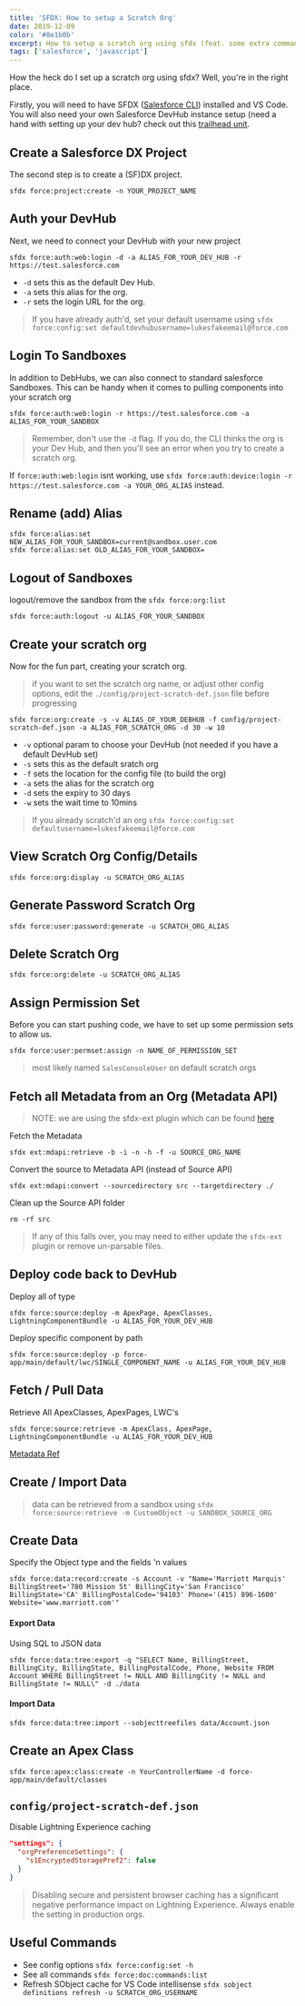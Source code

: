 ```yaml
---
title: 'SFDX: How to setup a Scratch Org'
date: 2019-12-09
color: '#8e1b0b'
excerpt: How to setup a scratch org using sfdx (feat. some extra commands)
tags: ['salesforce', 'javascript']
---
```


How the heck do I set up a scratch org using sfdx? Well, you're in the right place.

Firstly, you will need to have SFDX ([Salesforce CLI](https://developer.salesforce.com/tools/sfdxcli)) installed and VS Code. You will also need your own Salesforce DevHub instance setup (need a hand with setting up your dev hub? check out this [trailhead unit](https://trailhead.salesforce.com/en/content/learn/modules/sfdx_app_dev/sfdx_app_dev_setup_dx).

## Create a Salesforce DX Project

The second step is to create a (SF)DX project.

```shell
sfdx force:project:create -n YOUR_PROJECT_NAME
```

## Auth your DevHub

Next, we need to connect your DevHub with your new project

```shell
sfdx force:auth:web:login -d -a ALIAS_FOR_YOUR_DEV_HUB -r https://test.salesforce.com
```

- `-d` sets this as the default Dev Hub.
- `-a` sets this alias for the org.
- `-r` sets the login URL for the org.

> If you have already auth'd, set your default username using `sfdx force:config:set defaultdevhubusername=lukesfakeemail@force.com`

## Login To Sandboxes

In addition to DebHubs, we can also connect to standard salesforce Sandboxes. This can be handy when it comes to pulling components into your scratch org

```shell
sfdx force:auth:web:login -r https://test.salesforce.com -a ALIAS_FOR_YOUR_SANDBOX
```

> Remember, don't use the `-d` flag. If you do, the CLI thinks the org is your Dev Hub, and then you'll see an error when you try to create a scratch org.

If `force:auth:web:login` isnt working, use `sfdx force:auth:device:login -r https://test.salesforce.com -a YOUR_ORG_ALIAS` instead.

## Rename (add) Alias

```shell
sfdx force:alias:set NEW_ALIAS_FOR_YOUR_SANDBOX=current@sandbox.user.com
sfdx force:alias:set OLD_ALIAS_FOR_YOUR_SANDBOX=
```

## Logout of Sandboxes

logout/remove the sandbox from the `sfdx force:org:list`

```shell
sfdx force:auth:logout -u ALIAS_FOR_YOUR_SANDBOX
```

## Create your scratch org

Now for the fun part, creating your scratch org.

> if you want to set the scratch org name, or adjust other config options, edit the `./config/project-scratch-def.json` file before progressing

```shell
sfdx force:org:create -s -v ALIAS_OF_YOUR_DEBHUB -f config/project-scratch-def.json -a ALIAS_FOR_SCRATCH_ORG -d 30 -w 10
```

- `-v` optional param to choose your DevHub (not needed if you have a default DevHub set)
- `-s` sets this as the default sratch org
- `-f` sets the location for the config file (to build the org)
- `-a` sets the alias for the scratch org
- `-d` sets the expiry to 30 days
- `-w` sets the wait time to 10mins

> If you already scratch'd an org `sfdx force:config:set defaultusername=lukesfakeemail@force.com`

## View Scratch Org Config/Details

```shell
sfdx force:org:display -u SCRATCH_ORG_ALIAS
```

## Generate Password Scratch Org

```shell
sfdx force:user:password:generate -u SCRATCH_ORG_ALIAS
```

## Delete Scratch Org

```shell
sfdx force:org:delete -u SCRATCH_ORG_ALIAS
```

## Assign Permission Set

Before you can start pushing code, we have to set up some permission sets to allow us.

```shell
sfdx force:user:permset:assign -n NAME_OF_PERMISSION_SET
```

> most likely named `SalesConsoleUser` on default scratch orgs

## Fetch all Metadata from an Org (Metadata API)

> NOTE: we are using the sfdx-ext plugin which can be found [here](https://github.com/brianedwardsaunders/sfdx-ext)

Fetch the Metadata

```shell
sfdx ext:mdapi:retrieve -b -i -n -h -f -u SOURCE_ORG_NAME
```

Convert the source to Metadata API (instead of Source API)

```shell
sfdx ext:mdapi:convert --sourcedirectory src --targetdirectory ./
```

Clean up the Source API folder

```shell
rm -rf src
```

> If any of this falls over, you may need to either update the `sfdx-ext` plugin or remove un-parsable files.

## Deploy code back to DevHub

Deploy all of type

```shell
sfdx force:source:deploy -m ApexPage, ApexClasses, LightningComponentBundle -u ALIAS_FOR_YOUR_DEV_HUB
```

Deploy specific component by path

```shell
sfdx force:source:deploy -p force-app/main/default/lwc/SINGLE_COMPONENT_NAME -u ALIAS_FOR_YOUR_DEV_HUB
```

## Fetch / Pull Data

Retrieve All ApexClasses, ApexPages, LWC's

```shell
sfdx force:source:retrieve -m ApexClass, ApexPage, LightningComponentBundle -u ALIAS_FOR_YOUR_DEV_HUB
```

[Metadata Ref](https://developer.salesforce.com/docs/atlas.en-us.api_meta.meta/api_meta/meta_types_list.htm)

## Create / Import Data

> data can be retrieved from a sandbox using `sfdx force:source:retrieve -m CustomObject -u SANDBOX_SOURCE_ORG`

## Create Data

Specify the Object type and the fields 'n values

```shell
sfdx force:data:record:create -s Account -v "Name='Marriott Marquis' BillingStreet='780 Mission St' BillingCity='San Francisco' BillingState='CA' BillingPostalCode='94103' Phone='(415) 896-1600' Website='www.marriott.com'"
```

#### Export Data

Using SQL to JSON data

```shell
sfdx force:data:tree:export -q "SELECT Name, BillingStreet, BillingCity, BillingState, BillingPostalCode, Phone, Website FROM Account WHERE BillingStreet != NULL AND BillingCity != NULL and BillingState != NULL\" -d ./data
```

#### Import Data

```shell
sfdx force:data:tree:import --sobjecttreefiles data/Account.json
```

## Create an Apex Class

```shell
sfdx force:apex:class:create -n YourControllerName -d force-app/main/default/classes
```

## `config/project-scratch-def.json`

Disable Lightning Experience caching

```json
"settings": {
  "orgPreferenceSettings": {
    "s1EncryptedStoragePref2": false
  }
}
```

> Disabling secure and persistent browser caching has a significant negative performance impact on Lightning Experience. Always enable the setting in production orgs.

## Useful Commands

- See config options `sfdx force:config:set -h`
- See all commands `sfdx force:doc:commands:list`
- Refresh SObject cache for VS Code intellisense `sfdx sobject definitions refresh -u SCRATCH_ORG_USERNAME`
